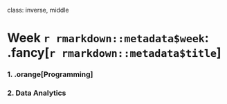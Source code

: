 
class: inverse, middle

# Week `r rmarkdown::metadata$week`: .fancy[`r rmarkdown::metadata$title`]

### 1. .orange[Programming]
### 2. Data Analytics
